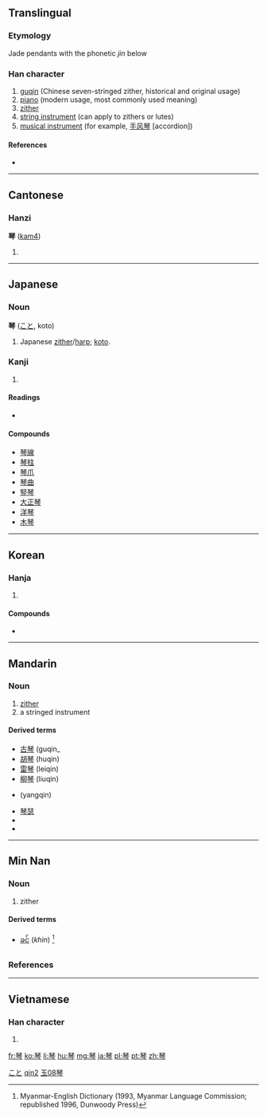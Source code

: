 {{also|琹|珡}}
==Translingual==

===Etymology===
Jade pendants with the phonetic ''jin'' below

===Han character===
{{Han char|rn=96|rad=玉|as=08|sn=12|four=1120<sub>7</sub>|canj=一土人戈弓 (MGOIN)}}

# [[guqin]] (Chinese seven-stringed zither, historical and original usage)
# [[piano]] (modern usage, most commonly used meaning)
# [[zither]]
# [[string instrument]] (can apply to zithers or lutes)
# [[musical instrument]] (for example, [[手风琴]] [accordion])

====References====
* {{Han ref|kx=0735.110|dkj=21079|dj=1147.080|hdz=21119.070|uh=7434|ud=29748|bh=B55E|bd=46430}}

----

==Cantonese==

===Hanzi===
'''琴''' ([[kam4]])

# {{defn|lang=yue}}

----

==Japanese==
{{wikipedia|Koto (musical instrument)}}

===Noun===
'''琴''' ([[こと]], koto)

# Japanese [[zither]]/[[harp]]; [[koto]].

===Kanji===
{{ja-kanji|grade=c|rs=玉08}}

# {{defn|lang=ja|sort=玉08}}

====Readings====
* {{ja-readings|on=[[きん]] (kin)|kun=[[こと]] (koto)}}

====Compounds====
* [[琴線]]
* [[琴柱]]
* [[琴爪]]
* [[琴曲]]
* [[竪琴]]
* [[大正琴]]
* [[洋琴]]
* [[木琴]]

[[Category:ja:Musical instruments|こと]]

----

==Korean==

===Hanja===
{{ko-hanja|hangeul=[[금]]|eumhun=|rv=geum|mr=kŭm|y=kum}}

# {{defn|lang=ko|sort=玉08}}

====Compounds====
* {{l|ko|伽倻琴|tr=[[가야금]], gayageum, kayagŭm}}

----

==Mandarin==

===Noun===
{{cmn-noun|ts|pin=qín|pint=qin2|rs=玉08}}

# [[zither]]
# a stringed instrument

====Derived terms====
* [[古琴]] (guqin_
* [[胡琴]] (huqin)
* [[雷琴]] (leiqin)
* [[柳琴]] (liuqin)
* {{zh-ts|揚琴|扬琴}} (yangqin)
* [[琴瑟]]
* {{zh-ts|琴絃|琴弦}}
* {{zh-ts|鋼琴|钢琴}}

[[Category:cmn:Musical instruments in simplified script|qin2]]
[[Category:cmn:Musical instruments in traditional script|玉08琴]]

----

==Min Nan==

===Noun===
{{nan-noun|ts|poj=khîm|c=琴}}

# zither

====Derived terms====
* [[ခင်]] (''khìn'') {{context|Burmese}}<ref>Myanmar-English Dictionary (1993, Myanmar Language Commission; republished 1996, Dunwoody Press)</ref>

===References===
<references/>

----

==Vietnamese==

===Han character===
{{vi-hantu|[[cầm]]|rs=玉08}}

# {{defn|lang=vi|sort=玉08}}

[[fr:琴]]
[[ko:琴]]
[[li:琴]]
[[hu:琴]]
[[mg:琴]]
[[ja:琴]]
[[pl:琴]]
[[pt:琴]]
[[zh:琴]]